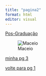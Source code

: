 ```yaml
---
title: "pagina2"
format: html
editor: visual
---
```


[Pos-Graduação](https://ppgambientometria.furg.br/)

![Maceio](https://viagemeturismo.abril.com.br/wp-content/uploads/2016/10/01304270_3c4a1c1f3d-1.jpeg?quality=70&strip=info&w=1024&crop=1)

[minha pg 3](pagina3.html)

[volte para pg 1](index.html)
